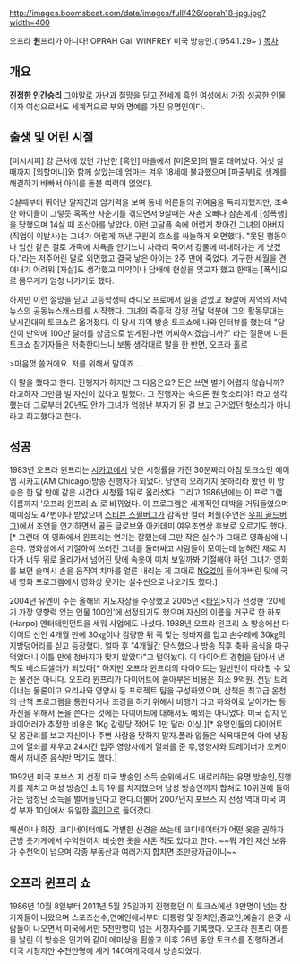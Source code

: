 http://images.boomsbeat.com/data/images/full/426/oprah18-jpg.jpg?width=400

오프라 '''원'''프리가 아니다!
OPRAH Gail WINFREY
미국 방송인.(1954.1.29~ )
[[목차]]
== 개요 ==
'''진정한 인간승리'''
그야말로 가난과 절망을 딛고 전세계 흑인 여성에서 가장 성공한 인물이자 여성으로서도 세계적으로 부와 명예를 가진 유명인이다. 

== 출생 및 어린 시절 ==
[미시시피] 강 근처에 있던 가난한 [흑인] 마을에서 [미혼모]의 딸로 태어났다. 여섯 살 때까지 [외할머니]와 함께 살았는데 엄마는 겨우 18세에 불과했으며 [파출부]로 생계를 해결하기 바빠서 아이를 돌볼 여력이 없었다. 

3살때부터 뛰어난 말재간과 암기력을 보여 동네 어른들의 귀여움을 독차지했지만, 조숙한 아이들이 그렇듯 혹독한 사춘기를 겪으면서 9살때는 사촌 오빠나 삼촌에게 [성폭행]을 당했으며 14살 때 조산아를 낳았다. 이런 고달픔 속에 어렵게 찾아간 그녀의 아버지(직업이 이발사)는 그녀가 어렵게 꺼낸 구원의 호소를 싸늘하게 외면했다. "못된 행동이나 임신 같은 걸로 가족에 치욕을 안기느니 차라리 죽어서 강물에 떠내려가는 게 낫겠다."라는 저주어린 말로 외면했고 결국 낳은 아이는 2주 만에 죽었다. 기구한 세월을 견뎌내기 어려워 [자살]도 생각했고 마약이나 담배에 현실을 잊고자 했고 한때는 [폭식]으로 몸무게가 엄청 나가기도 했다.

하지만 이런 절망을 딛고 고등학생때 라디오 프로에서 일을 얻었고 19살에 지역의 저녁 뉴스의 공동뉴스캐스터를 시작했다. 그녀의 즉흥적 감정 전달 덕분에 그의 활동무대는 낮시간대의 토크쇼로 옮겨졌다. 이 당시 지역 방송 토크쇼에 나와 인터뷰를 했는데  "당신이 만약에 100만 달러를 상금으로 받게된다면 어찌하시겠습니까?" 라는 질문에 다른 토크쇼 참가자들은 저축한다느니 보통 생각대로 말을 한 반면, 오프라 홀로 

>마음껏 쓸거에요. 저를 위해서 말이죠...

이 말을 했다고 한다. 진행자가 하지만 그 다음은요? 돈은 쓰면 벌기 어렵지 않습니까? 라고하자
그만큼 벌 자신이 있다고 말했다. 그 진행자는 속으론 뭔 헛소리야? 라고 생각했는데 그로부터 20년도 안가 그녀가 엄청난 부자가 된 걸 보고 근거없던 헛소리가 아니라고 회고했다고 한다.

== 성공 ==
1983년 오프라 윈프리는 [[시카고]]에서 낮은 시청률을 가진 30분짜리 아침 토크쇼인 에이엠 시카고(AM Chicago)방송 진행자가 되었다. 당연히 오래가지 못하리라 봤던 이 방송은 한 달 만에 같은 시간대 시청률 1위로 올라섰다. 그리고 1986년에는 이 프로그램 이름까지 '오프라 윈프리 쇼'로 바뀌었다. 이 프로그램은 세계적인 대박을 거둬들였으며 에미상도 47번이나 받았으며 [[스티븐 스필버그]]가 감독한 컬러 퍼플(주연은 [[우피 골드버그]])에서 조연을 연기하면서 골든 글로브와 아카데미 여우조연상 후보로 오르기도 했다.[* 그런데 이 영화에서 윈프리는 연기는 잘했는데 그만 작은 실수가 그대로 영화상에 나온다. 영화상에서 기절하여 쓰러진 그녀를 둘러싸고 사람들이 모이는데 눕혀진 채로 치마가 너무 위로 올라가서 넘어진 탓에 속옷이 미처 보일까봐 기절해야 하던 그녀가 영화를 보면 슬며시 손을 움직여 치마를 얼른 내리는 게 그대로 [[NG]]없이 들어가버린 탓에 국내 영화 프로그램에서 영화상 웃기는 실수씬으로 나오기도 했다.]

2004년 유엔이 주는 올해의 지도자상을 수상했고  2005년 <[[타임]]>지가 선정한 ‘20세기 가장 영향력 있는 인물 100인’에 선정되기도 했으며 자신의 이름을 거꾸로 한 하포(Harpo) 엔터테인먼트을 세워 사업에도 나섰다. 1988년 오프라 윈프리 쇼 방송에선 다이어트 선언 4개월 만에 30㎏이나 감량한 뒤 꼭 맞는 청바지를 입고 손수레에 30㎏의 지방덩어리를 싣고 등장했다. 얼마 후 "4개월간 단식했으나 방송 직후 축하 음식을 마구 먹었더니 이틀 만에 청바지가 맞지 않았다"고 털어놨다. 이 다이어트 경험을 담아서 낸 책도 베스트셀러가 되었다[* 하지만 오프라 윈프리의 다이어트는 일반인이 따라할 수 있는 물건은 아니다. 오프라 윈프리가 다이어트에 쏟아부은 비용은 최소 9억원. 전담 트레이너는 물론이고 요리사와 영양사 등 프로젝트 팀을 구성하였으며, 산책은 최고급 온천의 산책 프로그램을 통한다거나 조깅을 하기 위해서 비행기 타고 하와이로 날아가는 등 자신을 위해서 돈을 쓴다는 것에는 다이어트에 대해서도 예외는 아니었다. 미국 잡지 인콰이어러가 추정한 비용은 1Kg 감량당 적어도 1만 달러 이상.][* 유명인들의 다이어트 및 몸관리를 보고 자신이나 주변 사람을 탓하지 말자.폴라 압둘은 식욕때문에 아예 냉장고에 열쇠를 채우고 24시간 입주 영양사에게 열쇠를 준 후,영양사와 트레이너가 오케이해서 꺼내준 음식만 먹기도 했다.]

1992년 미국 포브스 지 선정 미국 방송인 소득 순위에서도 내로라하는 유명 방송인,진행자를 제치고 여성 방송인 소득 1위를 차지했으며 남성 방송인까지 합쳐도 10위권에 들어가는 엄청난 소득을 벌어들인다고 한다.더불어 2007년지 포브스 지 선정 역대 미국 여성 부자 10인에서 유일한 [[흑인]]으로 들어갔다.

패션이나 화장, 코디네이터에도 각별한 신경을 쓰는데 코디네이터가 어떤 옷을 권하자 근방 옷가게에서 수억원어치 비슷한 옷을 사온 적도 있다고 한다. ~~뭐 개인 재산 보유가 수천억이 넘으며 각종 부동산과 여러가지 합치면 조만장자급이니~~

== 오프라 윈프리 쇼 ==
1986년 10월 8일부터 2011년 5월 25일까지 진행했던 이 토크쇼에선 3만명이 넘는 참가자들이 나왔으며 스포츠선수,연예인에서부터 대통령 및 정치인,종교인,예술가 온갖 사람들이 나오면서 미국에서만 5천만명이 넘는 시청자수를 기록했다. 오프라 윈프리 이름을 날린 이 방송은 인기와 같이 에미상을 휩쓸고  이후 26년 동안 토크쇼를 진행하면서 미국 시청자만 수천만명에 세계 140여개국에서 방송되었다.
